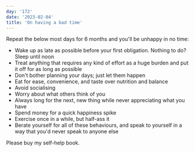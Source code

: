 ```yaml
---
day: '172'
date: '2023-02-04'
title: 'On having a bad time'
---
```


Repeat the below most days for 6 months and you'll be unhappy in no time:

- Wake up as late as possible before your first obligation. Nothing to do? Sleep until noon
- Treat anything that requires any kind of effort as a huge burden and put it off for as long as possible
- Don't bother planning your days; just let them happen
- Eat for ease, convenience, and taste over nutrition and balance
- Avoid socialising
- Worry about what others think of you
- Always long for the next, new thing while never appreciating what you have
- Spend money for a quick happiness spike
- Exercise once in a while, but half-ass it
- Berate yourself for all of these behaviours, and speak to yourself in a way that you'd never speak to anyone else

Please buy my self-help book.
